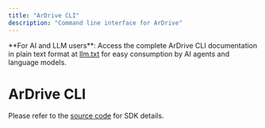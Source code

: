 ```yaml
---
title: "ArDrive CLI"
description: "Command line interface for ArDrive"
---
```



<Callout type="info">
  **For AI and LLM users**: Access the complete ArDrive CLI documentation in plain text
  format at <a href="/sdks/(clis)/llm.txt" target="_blank" rel="noopener noreferrer">llm.txt</a> for easy consumption by AI agents
  and language models.
</Callout>

# ArDrive CLI

Please refer to the [source code](https://github.com/ardriveapp/ardrive-cli) for SDK details.